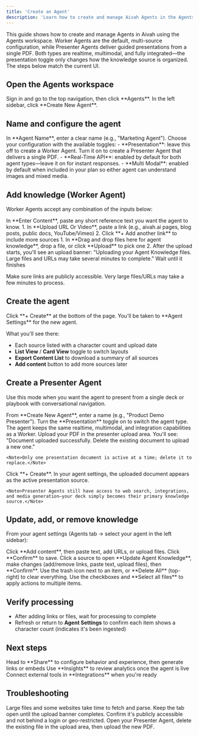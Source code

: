 ```yaml
---
title: 'Create an Agent'
description: 'Learn how to create and manage Aivah Agents in the Agents workspace'
---
```


This guide shows how to create and manage Agents in Aivah using the Agents workspace. Worker Agents are the default, multi-source configuration, while Presenter Agents deliver guided presentations from a single PDF. Both types are realtime, multimodal, and fully integrated—the presentation toggle only changes how the knowledge source is organized. The steps below match the current UI.

## Open the Agents workspace

<Steps>
  <Step title="Navigate to Agents">
    Sign in and go to the top navigation, then click **Agents**.
  </Step>
  <Step title="Create New Agent">
    In the left sidebar, click **Create New Agent**.
  </Step>
</Steps>

## Name and configure the agent

<Steps>
  <Step title="Enter Agent Name">
    In **Agent Name**, enter a clear name (e.g., "Marketing Agent").
  </Step>
  <Step title="Configure Settings">
    Choose your configuration with the available toggles:
    - **Presentation**: leave this off to create a Worker Agent. Turn it on to create a Presenter Agent that delivers a single PDF.
    - **Real-Time API**: enabled by default for both agent types—leave it on for instant responses.
    - **Multi Modal**: enabled by default when included in your plan so either agent can understand images and mixed media.
  </Step>
</Steps>

## Add knowledge (Worker Agent)

Worker Agents accept any combination of the inputs below:

<AccordionGroup>
  <Accordion title="Paste text">
    In **Enter Content**, paste any short reference text you want the agent to know.
  </Accordion>
  
  <Accordion title="Add URLs or videos">
    1. In **Upload URL Or Video**, paste a link (e.g., aivah.ai pages, blog posts, public docs, YouTube/Vimeo)
    2. Click **+ Add another link** to include more sources
  </Accordion>
  
  <Accordion title="Upload files">
    1. In **Drag and drop files here for agent knowledge**, drop a file, or click **Upload** to pick one
    2. After the upload starts, you'll see an upload banner: "Uploading your Agent Knowledge files. Large files and URLs may take several minutes to complete." Wait until it finishes
  </Accordion>
</AccordionGroup>

<Tip>Make sure links are publicly accessible. Very large files/URLs may take a few minutes to process.</Tip>

## Create the agent

<Steps>
  <Step title="Create Agent">
    Click **+ Create** at the bottom of the page.
  </Step>
  <Step title="Access Agent Settings">
    You'll be taken to **Agent Settings** for the new agent.
  </Step>
</Steps>

What you'll see there:
- Each source listed with a character count and upload date
- **List View** / **Card View** toggle to switch layouts
- **Export Content List** to download a summary of all sources
- **Add content** button to add more sources later

## Create a Presenter Agent

Use this mode when you want the agent to present from a single deck or playbook with conversational navigation.

<Steps>
  <Step title="Start Creation">
    From **Create New Agent**, enter a name (e.g., "Product Demo Presenter").
  </Step>
  <Step title="Enable Presenter Mode">
    Turn the **Presentation** toggle on to switch the agent type. The agent keeps the same realtime, multimodal, and integration capabilities as a Worker.
  </Step>
  <Step title="Upload Document">
    Upload your PDF in the presenter upload area. You'll see: "Document uploaded successfully. Delete the existing document to upload a new one."
    
    <Note>Only one presentation document is active at a time; delete it to replace.</Note>
  </Step>
  <Step title="Create Agent">
    Click **+ Create**. In your agent settings, the uploaded document appears as the active presentation source.

    <Note>Presenter Agents still have access to web search, integrations, and media generation—your deck simply becomes their primary knowledge source.</Note>
  </Step>
</Steps>

## Update, add, or remove knowledge

From your agent settings (Agents tab → select your agent in the left sidebar):

<AccordionGroup>
  <Accordion title="Add new sources">
    Click **Add content**, then paste text, add URLs, or upload files. Click **Confirm** to save.
  </Accordion>
  
  <Accordion title="Edit sources">
    Click a source to open **Update Agent Knowledge**, make changes (add/remove links, paste text, upload files), then **Confirm**.
  </Accordion>
  
  <Accordion title="Delete sources">
    Use the trash icon next to an item, or **Delete All** (top-right) to clear everything.
  </Accordion>
  
  <Accordion title="Bulk actions">
    Use the checkboxes and **Select all files** to apply actions to multiple items.
  </Accordion>
</AccordionGroup>

## Verify processing

- After adding links or files, wait for processing to complete
- Refresh or return to **Agent Settings** to confirm each item shows a character count (indicates it's been ingested)

## Next steps

<CardGroup cols={2}>
  <Card title="Configure Behavior" icon="gear">
    Head to **Share** to configure behavior and experience, then generate links or embeds
  </Card>
  <Card title="Review Analytics" icon="chart-line">
    Use **Insights** to review analytics once the agent is live
  </Card>
  <Card title="Connect Tools" icon="plug">
    Connect external tools in **Integrations** when you're ready
  </Card>
</CardGroup>

## Troubleshooting

<AccordionGroup>
  <Accordion title="Uploads feel slow">
    Large files and some websites take time to fetch and parse. Keep the tab open until the upload banner completes.
  </Accordion>
  
  <Accordion title="A link doesn't ingest">
    Confirm it's publicly accessible and not behind a login or geo-restricted.
  </Accordion>
  
  <Accordion title="Replace presenter deck">
    Open your Presenter Agent, delete the existing file in the upload area, then upload the new PDF.
  </Accordion>
</AccordionGroup>
